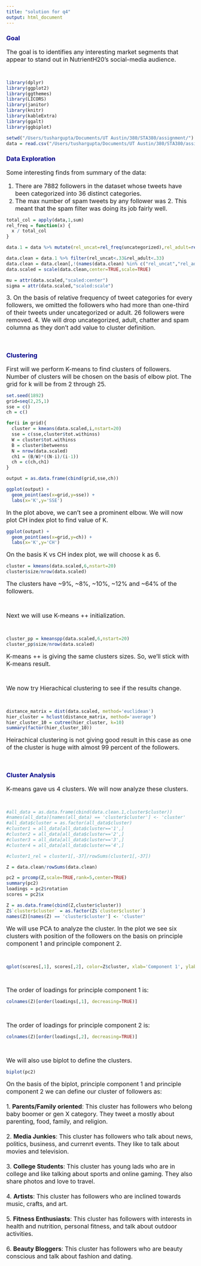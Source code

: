 ```yaml
---
title: "solution for q4"
output: html_document
---
```


<h3><font color='#00008b'>Goal</font></h3>
<p><font size='3'>The goal is to identifies any interesting market segments that appear to stand out in NutrientH20's social-media audience.</font></p>
</br>

```r
library(dplyr)
library(ggplot2)
library(ggthemes)
library(LICORS)
library(janitor)
library(knitr)
library(kableExtra)
library(ggalt)
library(ggbiplot)

setwd("/Users/tushargupta/Documents/UT Austin/380/STA380/assignment/")
data = read.csv("/Users/tushargupta/Documents/UT Austin/380/STA380/assignment/Market Segmentation/social_marketing.csv",row.names=1)
```

<h3><font color='#00008b'>Data Exploration</font></h3>
<p><font size='3'>Some interesting finds from summary of the data:</p>
<p>1. There are 7882 followers in the dataset whose tweets have been categorized into 36 distinct categories.<br />
2. The max number of spam tweets by any follower was 2. This meant that the spam filter was doing its job fairly well.<br /></font></p>

```r
total_col = apply(data,1,sum)
rel_freq = function(x) {
  x / total_col
}

data.1 = data %>% mutate(rel_uncat=rel_freq(uncategorized),rel_adult=rel_freq(adult)) 

data.clean = data.1 %>% filter(rel_uncat<.33&rel_adult<.33)
data.clean = data.clean[,!(names(data.clean) %in% c("rel_uncat","rel_adult","uncategorized","adult","chatter","spam"))]
data.scaled = scale(data.clean,center=TRUE,scale=TRUE)

mu = attr(data.scaled,"scaled:center")
sigma = attr(data.scaled,"scaled:scale")
```

<p><font size='3'>3. On the basis of relative frequency of tweet categories for every followers, we omitted the followers who had more than one-third of their tweets under uncategorized or adult. 26 followers were removed.
4. We will drop uncategorized, adult, chatter and spam columna as they don't add value to cluster definition.<br /></font></p><br/>

<h3><font color='#00008b'>Clustering</font></h3>
<p><font size='3'>First will we perform K-means to find clusters of followers. Number of clusters will be chosen on the basis of elbow plot. The grid for k will be from 2 through 25.</font></p>

```r
set.seed(1892)
grid=seq(2,25,1)
sse = c()
ch = c()

for(i in grid){
  cluster = kmeans(data.scaled,i,nstart=20)
  sse = c(sse,cluster$tot.withinss)
  W = cluster$tot.withinss
  B = cluster$betweenss
  N = nrow(data.scaled)
  ch1 = (B/W)*((N-i)/(i-1))
  ch = c(ch,ch1)
}

output = as.data.frame(cbind(grid,sse,ch))

ggplot(output) +
  geom_point(aes(x=grid,y=sse)) +
  labs(x='K',y='SSE')
```

<p><font size='3'>In the plot above, we can't see a prominent elbow. We will now plot CH index plot to find value of K.</font></p>

```r
ggplot(output) +
  geom_point(aes(x=grid,y=ch)) +
  labs(x='K',y='CH')
```

<p><font size='3'>On the basis K vs CH index plot, we will choose k as 6.</font></p>

```r
cluster = kmeans(data.scaled,6,nstart=20)
cluster$size/nrow(data.scaled)
```

<p><font size='3'>The clusters have ~9%, ~8%, ~10%, ~12% and ~64% of the followers.</font></p><br/>

<p><font size='3'>Next we will use K-means ++  initialization.</font><p><br/>

```r
cluster_pp = kmeanspp(data.scaled,6,nstart=20)
cluster_pp$size/nrow(data.scaled)
```

<p><font size='3'>K-means ++ is giving the same clusters sizes. So, we'll stick with K-means result.</font><p><br/>

<p><font size='3'>We now try Hierachical clustering to see if the results change.</font><p><br/>


```r
distance_matrix = dist(data.scaled, method='euclidean')
hier_cluster = hclust(distance_matrix, method='average')
hier_cluster_10 = cutree(hier_cluster, k=10)
summary(factor(hier_cluster_10))
```

<p><font size='3'>Heirachical clustering is not giving good result in this case as one of the cluster is huge with almost 99 percent of the followers.</font><p><br />

<h3><font color='#00008b'>Cluster Analysis</font></h3>
<p><font size='3'>K-means gave us 4 clusters. We will now analyze these clusters.</font><p><br />

```r
#all_data = as.data.frame(cbind(data.clean.1,cluster$cluster))
#names(all_data)[names(all_data) == 'cluster$cluster'] <- 'cluster'
#all_data$cluster = as.factor(all_data$cluster)
#cluster1 = all_data[all_data$cluster=='1',]
#cluster2 = all_data[all_data$cluster=='2',]
#cluster3 = all_data[all_data$cluster=='3',]
#cluster4 = all_data[all_data$cluster=='4',]

#cluster1_rel = cluster1[,-37]/rowSums(cluster1[,-37])
```


```r
Z = data.clean/rowSums(data.clean)

pc2 = prcomp(Z,scale=TRUE,rank=5,center=TRUE)
summary(pc2)
loadings = pc2$rotation
scores = pc2$x

Z = as.data.frame(cbind(Z,cluster$cluster))
Z$`cluster$cluster` = as.factor(Z$`cluster$cluster`)
names(Z)[names(Z) == 'cluster$cluster'] <- 'cluster'
```

<p><font size='3'>We will use PCA to analyze the cluster. In the plot we see six clusters with position of the followers on the basis on principle component 1 and principle component 2.</font><p><br />

```r
qplot(scores[,1], scores[,2], color=Z$cluster, xlab='Component 1', ylab='Component 2')+scale_color_colorblind()
```

<br /><p><font size='3'>The order of loadings for principle component 1 is:</font><p>

```r
colnames(Z)[order(loadings[,1], decreasing=TRUE)]
```

<br /><p><font size='3'>The order of loadings for principle component 2 is:</font><p>

```r
colnames(Z)[order(loadings[,2], decreasing=TRUE)]
```

<br/><p><font size='3'>We will also use biplot to define the clusters.</font><p>

```r
biplot(pc2)
```

<p><font size='3'>On the basis of the biplot, principle component 1 and principle component 2 we can define our cluster of followers as:<br/><br/>
1. **Parents/Family oriented**: This cluster has followers who belong baby boomer or gen X category. They tweet a mostly about parenting, food, family, and religion.<br /><br />
2. **Media Junkies**: This cluster has followers who talk about news, politics, business, and currenrt events. They like to talk about movies and television.<br /><br />
3. **College Students**: This cluster has young lads who are in college and like talking about sports and online gaming. They also share photos and love to travel.<br /><br />
4. **Artists**: This cluster has followers who are inclined towards music, crafts, and art.<br/><br />
5. **Fitness Enthusiasts**: This cluster has followers with interests in health and nutrition, personal fitness, and talk about outdoor activities.<br/><br />
6. **Beauty Bloggers**: This cluster has followers who are beauty conscious and talk about fashion and dating.<br/>
</font><p>